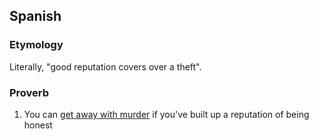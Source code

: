 ==Spanish==

===Etymology===
Literally, "good reputation covers over a theft".

===Proverb===
{{head|es|proverb|head=[[buena fama]] [[hurto]] [[encubrir|encubre]]}}

# You can [[get away with murder]] if you've built up a reputation of being honest